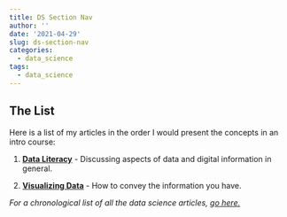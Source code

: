 ```yaml
---
title: DS Section Nav
author: ''
date: '2021-04-29'
slug: ds-section-nav
categories:
  - data_science
tags:
  - data_science
---
```


## The List
Here is a list of my articles in the order I would present the concepts in an intro course:

  1. **[Data Literacy](/2021/04/25/data-literacy/)** - Discussing aspects of data and digital information in general. 
  
  2. **[Visualizing Data](/tags/)** - How to convey the information you have.
  
  
*For a chronological list of all the data science articles, [go here.](/tags/data_science/)*

